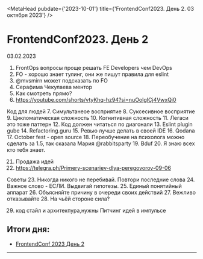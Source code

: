 
[//]: # (  ogCanonicalUrl={LINKS.articles.frontendConfDay2.link})
<MetaHead
  pubdate={'2023-10-01'}
  title={'FrontendConf2023. День 2. 03 октября 2023'}
/>

<PageTemplate>
  <h1>FrontendConf2023. День 2</h1>

  03.02.2023

  1. FrontOps вопросы проще решать FE Developers чем DevOps
  2. FO - хорошо знает тулинг, они же пишут правила для eslint
  3. @mvsmirn может подсказать по FO
  4. Серафима Чекулаева ментор
  5. Как смотреть прямо?
  6. https://youtube.com/shorts/vtyKhq-hz94?si=nuOolgICj4VwxQi0

  Код для людей
  7. Симультанеое восприятие
  8. Суксесивное восприятие
  9. Цикломатическая сложность
  10. Когнитивная сложность
  11. Легаси это тоже паттерн
  12. Код должен читаться по диагонали
  13. Eslint plugin gube
  14. Refactoring.guru
  15. Ревью лучше делать в своей IDE
  16. Qodana
  17. October fest - open source
  18. Переобучение на психолога можно сделать за 1.5, так сказала Мария @rabbitsparty
  19. Bduf
  20. Я знаю всех кто тебя знает.

  21. Продажа идей
  22. https://telegra.ph/Primery-scenariev-dlya-peregovorov-09-06

  Советы
  23. Никогда никого не перебивай. Повтори последние слова
  24. Важное слово - ЕСЛИ. Выдвигай гипотезы.
  25. Единый понятийный аппарат
  26. Объясняйте причину в очереди своих действий
  27. Вежливо отказывайте
  28. На чьёй стороне сила?

  29. код стайл и архитекпура,нужны
  Питчинг идей в импульсе

  ## Итоги дня:

  - <a className="link link-primary" href="https://vk.com/album-163338141_296550542" target='_blank'>FrontendConf 2023 День 2</a>

  ---
</PageTemplate>

